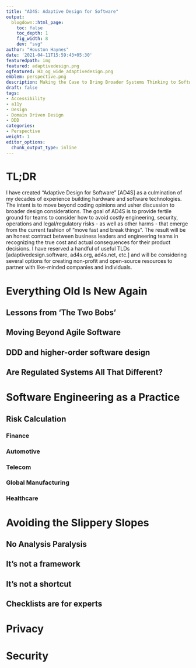 ```yaml
---
title: "AD4S: Adaptive Design for Software"
output:
  blogdown::html_page:
    toc: false
    toc_depth: 1
    fig_width: 8
    dev: "svg"
author: "Houston Haynes"
date: '2021-04-11T15:59:43+05:30'
featuredpath: img
featured: adaptivedesign.png
ogfeatured: H3_og_wide_adaptivedesign.png
emblem: perspective.png
description: Making the Case to Bring Broader Systems Thinking to Software Based Systems
draft: false
tags:
- Accessibility
- a11y
- Design
- Domain Driven Design
- DDD
categories: 
- Perspective
weight: 1
editor_options: 
  chunk_output_type: inline
---
```

# TL;DR

I have created "Adaptive Design for Software" [AD4S] as a culmination of my decades of experience building hardware and software technologies. The intent is to move beyond coding opinions and usher discussion to broader design considerations. The goal of AD4S is to provide fertile ground for teams to consider how to avoid costly engineering, security, operations and legal/regulatory risks - as well as other harms - that emerge from the current fashion of "move fast and break things". The result will be an honest contract between business leaders and engineering teams in recognizing the true cost and actual consequences for their product decisions. I have reserved a handful of useful TLDs [adaptivedesign.software, ad4s.org, ad4s.net, etc.] and will be considering several options for creating non-profit and open-source resources to partner with like-minded companies and individuals. 

# Everything Old Is New Again

## Lessons from 'The Two Bobs'

## Moving Beyond Agile Software

## DDD and higher-order software design

## Are Regulated Systems All That Different?

# Software Engineering as a Practice

## Risk Calculation

### Finance

### Automotive

### Telecom

### Global Manufacturing

### Healthcare

# Avoiding the Slippery Slopes

## No Analysis Paralysis

## It's not a framework

## It's not a shortcut

## Checklists are for experts

# Privacy

# Security
